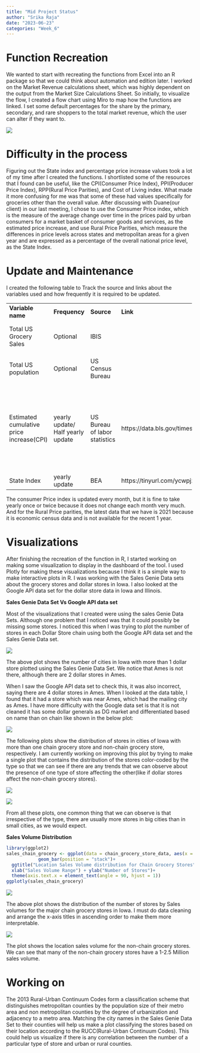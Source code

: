 ```yaml
---
title: "Mid Project Status"
author: "Srika Raja"
date: "2023-06-23"
categories: "Week_6"
---
```


# Function Recreation

We wanted to start with recreating the functions from Excel into an R package so that we could think about automation and edition later. I worked on the Market Revenue calculations sheet, which was highly dependent on the output from the Market Size Calculations Sheet. So initially, to visualize the flow, I created a flow chart using Miro to map how the functions are linked. I set some default percentages for the share by the primary, secondary, and rare shoppers to the total market revenue, which the user can alter if they want to.

![](/posts/Mid%20Project%20updates/images/miro.png)

# Difficulty in the process

Figuring out the State index and percentage price increase values took a lot of my time after I created the functions. I shortlisted some of the resources that I found can be useful, like the CPI(Consumer Price Index), PPI(Producer Price Index), RPP(Rural Price Parities), and Cost of Living index. What made it more confusing for me was that some of these had values specifically for groceries other than the overall value. After discussing with Duane(our client) in our last meeting, I chose to use the Consumer Price index, which is the measure of the average change over time in the prices paid by urban consumers for a market basket of consumer goods and services, as the estimated price increase, and use Rural Price Parities, which measure the differences in price levels across states and metropolitan areas for a given year and are expressed as a percentage of the overall national price level, as the State Index.

# Update and Maintenance

I created the following table to Track the source and links about the variables used and how frequently it is required to be updated.

+------------------------------------------+-----------------------------------+-------------------------------+---------------------------------------------+----------------------------------------+
| **Variable name**                        | **Frequency**                     | **Source**                    | **Link**                                    | **Notes**                              |
+------------------------------------------+-----------------------------------+-------------------------------+---------------------------------------------+----------------------------------------+
| Total US Grocery Sales                   | Optional                          | IBIS                          |                                             | Default base year taken as 2022        |
+------------------------------------------+-----------------------------------+-------------------------------+---------------------------------------------+----------------------------------------+
| Total US population                      | Optional                          | US Census Bureau              |                                             | Default base year taken as 2022        |
+------------------------------------------+-----------------------------------+-------------------------------+---------------------------------------------+----------------------------------------+
| Estimated cumulative price increase(CPI) | yearly update/ Half yearly update | US Bureau of labor statistics | https://data.bls.gov/timeseries/CUUR0000SA0 | CPI in current year - CPI in base year |
|                                          |                                   |                               |                                             |                                        |
|                                          |                                   |                               |                                             | For now defaulting as 7 for 2023       |
+------------------------------------------+-----------------------------------+-------------------------------+---------------------------------------------+----------------------------------------+
| State Index                              | yearly update                     | BEA                           | https://tinyurl.com/ycwpjzwz                |                                        |
+------------------------------------------+-----------------------------------+-------------------------------+---------------------------------------------+----------------------------------------+

The consumer Price index is updated every month, but it is fine to take yearly once or twice because it does not change each month very much. And for the Rural Price parities, the latest data that we have is 2021 because it is economic census data and is not available for the recent 1 year.

# Visualizations

After finishing the recreation of the function in R, I started working on making some visualization to display in the dashboard of the tool. I used Plotly for making these visualizations because I think it is a simple way to make interactive plots in R. I was working with the Sales Genie Data sets about the grocery stores and dollar stores in Iowa. I also looked at the Google API data set for the dollar store data in Iowa and Illinois.

**Sales Genie Data Set Vs Google API data set**

Most of the visualizations that I created were using the sales Genie Data Sets. Although one problem that I noticed was that it could possibly be missing some stores. I noticed this when I was trying to plot the number of stores in each Dollar Store chain using both the Google API data set and the Sales Genie Data set.

![](/posts/Mid%20Project%20updates/images/dollarstoremailingcity.png)

The above plot shows the number of cities in Iowa with more than 1 dollar store plotted using the Sales Genie Data Set. We notice that Ames is not there, although there are 2 dollar stores in Ames.

When I saw the Google API data set to check this, it was also incorrect, saying there are 4 dollar stores in Ames. When I looked at the data table, I found that it had a store which was near Ames, which had the mailing city as Ames. I have more difficulty with the Google data set is that it is not cleaned it has some dollar generals as DG market and differentiated based on name than on chain like shown in the below plot:

![](/posts/Mid%20Project%20updates/images/dollarstoregoogle.png)

The following plots show the distribution of stores in cities of Iowa with more than one chain grocery store and non-chain grocery store, respectively. I am currently working on improving this plot by trying to make a single plot that contains the distribution of the stores color-coded by the type so that we can see if there are any trends that we can observe about the presence of one type of store affecting the other(like if dollar stores affect the non-chain grocery stores).

![](/posts/Mid%20Project%20updates/images/chaingrocerylocation.png)

![](/posts/Mid%20Project%20updates/images/nonchaingrocerylocation.png)

From all these plots, one common thing that we can observe is that irrespective of the type, there are usually more stores in big cities than in small cities, as we would expect.

**Sales Volume Distribution**

```r
library(ggplot2)
sales_chain_grocery <- ggplot(data = chain_grocery_store_data, aes(x = Location_Sales_Volume_Range, fill = Company_Name)) +
            geom_bar(position = "stack")+
  ggtitle("Location Sales Volume distribution for Chain Grocery Stores") +
  xlab("Sales Volume Range") + ylab("Number of Stores")+
  theme(axis.text.x = element_text(angle = 90, hjust = 1))
ggplotly(sales_chain_grocery)
```

![](/posts/Mid%20Project%20updates/images/sales_volume_for_chain_grocery.png)

The above plot shows the distribution of the number of stores by Sales volumes for the major chain grocery stores in Iowa. I must do data cleaning and arrange the x-axis titles in ascending order to make them more interpretable.

![](/posts/Mid%20Project%20updates/images/sales_volume_for_non_chain_grocery.png)

The plot shows the location sales volume for the non-chain grocery stores. We can see that many of the non-chain grocery stores have a 1-2.5 Million sales volume.

# Working on

The 2013 Rural-Urban Continuum Codes form a classification scheme that distinguishes metropolitan counties by the population size of their metro area and non metropolitan counties by the degree of urbanization and adjacency to a metro area. Matching the city names in the Sales Genie Data Set to their counties will help us make a plot classifying the stores based on their location according to the RUCC(Rural-Urban Continuum Codes). This could help us visualize if there is any correlation between the number of a particular type of store and urban or rural counties.
